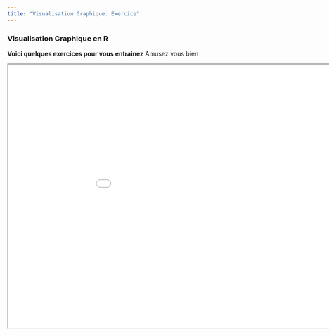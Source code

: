 ```yaml
---
title: "Visualisation Graphique: Exercice"
---
```


### Visualisation Graphique en R

<p id=textIntro> <strong>Voici quelques exercices pour vous entrainez</strong>  Amusez vous bien</p>

<iframe src="exercice/exercice_Viz.html" width="1000px" height="600px"></iframe>